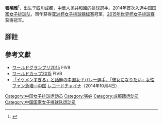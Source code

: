 {{expand|time=2015-11-24T09:25:53+00:00}}
{{refimprove|time=2015-11-24T09:25:53+00:00}}
{{Infobox 排球選手
| name           = 張曉雅
| image          = 
| imagesize      =
| caption        = ZHANG X.Y.
| fullname       = 張曉雅
| nickname       = 
| nationality    = {{PRC}}
| birth_date     = {{Birth date and age|1992|10|4}}
| birth_place    = {{CHN}}[[四川|四川]][[成都|成都]]
| death_date     =
| death_place    =
| hometown       = 
| height         = {{height|m=1.89}}
| weight         = {{weight|kg=60}}
| spike          = {{height|m=3.10}}
| block          = {{height|m=3.00}}
| position       = 副攻
| Handedness     = 右
| currentnumber  = 11
| currentclub    = 
| clubs          =
| nationalyears  = 
| nationalteam   = 
| updated        = 
}}

'''張曉雅'''{{BD|1992年|10月4日|||}}<ref>{{Cite web |url=http://worldgrandprix.2015.fivb.com/en/preliminary-round-group1/competition/teams/chn-china/players/xiaoya-zhang?id=42705 |title=FIVBワールドグランプリ2015 - 張暁雅プロフィール |access-date=2015-11-24 |archive-date=2019-04-03 |archive-url=https://web.archive.org/web/20190403205106/http://worldgrandprix.2015.fivb.com/en/preliminary-round-group1/competition/teams/chn-china/players/xiaoya-zhang?id=42705 }}</ref>，出生于[[四川|四川]][[成都|成都]]，[[中華人民共和國|中華人民共和國]]的[[排球|排球]]選手。2014年首次入选[[中国国家女子排球队|中国国家女子排球队]]，同年获得[[2014年亚洲杯女子排球锦标赛|亚洲杯女子排球锦标赛]]冠军。[[2015年世界杯女子排球赛|2015年世界杯女子排球赛]]获得冠军。

== 腳註 ==
{{Reflist}}

==參考文獻 ==
* [http://worldgrandprix.2015.fivb.com/en/preliminary-round-group1/competition/teams/chn-china/players/xiaoya-zhang?id=42705 ワールドグランプリ2015] {{Wayback|url=http://worldgrandprix.2015.fivb.com/en/preliminary-round-group1/competition/teams/chn-china/players/xiaoya-zhang?id=42705 |date=20190403205106 }} FIVB 
* [http://worldcup.2015.women.fivb.com/en/competition/teams/chn-china/players/xiaoya-zhang?id=47942 ワールドカップ2015] {{Wayback|url=http://worldcup.2015.women.fivb.com/en/competition/teams/chn-china/players/xiaoya-zhang?id=47942 |date=20190419165820 }} FIVB 
* [http://www.recordchina.co.jp/a95163.html 「イケメンすぎる」と話題の中国女子バレー選手、「彼女になりたい」女性ファン急増―中国] {{Wayback|url=http://www.recordchina.co.jp/a95163.html |date=20160312132018 }} [[レコードチャイナ|レコードチャイナ]]（2014年10月4日）


{{2015年世界盃中國女子排球隊}}

[[Category:中国女子排球运动员|Category:中国女子排球运动员]]
[[Category:張姓|Category:張姓]]
[[Category:成都籍运动员|Category:成都籍运动员]]
[[Category:中国国家女子排球队运动员|Category:中国国家女子排球队运动员]]